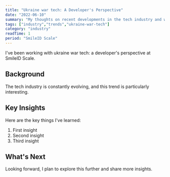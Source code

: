```yaml
---
title: "Ukraine war tech: A Developer's Perspective"
date: "2022-06-10"
summary: "My thoughts on recent developments in the tech industry and what they mean for developers."
tags: ["industry","trends","ukraine-war-tech"]
category: "industry"
readTime: 1
period: "SmileID Scale"
---
```


I've been working with ukraine war tech: a developer's perspective at SmileID Scale.

## Background

The tech industry is constantly evolving, and this trend is particularly interesting.

## Key Insights

Here are the key things I've learned:

1. First insight
2. Second insight
3. Third insight

## What's Next

Looking forward, I plan to explore this further and share more insights.

